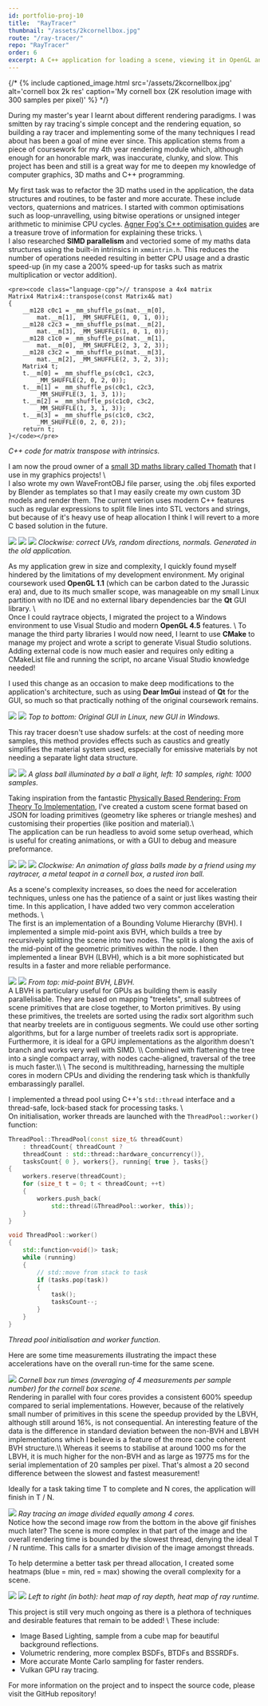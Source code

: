 ```yaml
---
id: portfolio-proj-10
title:  "RayTracer"
thumbnail: "/assets/2kcornellbox.jpg"
route: "/ray-tracer/"
repo: "RayTracer"
order: 6
excerpt: A C++ application for loading a scene, viewing it in OpenGL and saving a ray traced render to an image.
---
```

{/* <!-- main content -->
{% include captioned_image.html src='/assets/2kcornellbox.jpg' alt='cornell box 2k res' caption='My cornell box (2K resolution image with 300 samples per pixel)' %} */}

During my master's year I learnt about different rendering paradigms. I was smitten by ray tracing's simple concept and the rendering equation, so building a ray tracer and implementing some of the many techniques I read about has been a goal of mine ever since. This application stems from a piece of coursework for my 4th year rendering module which, although enough for an honorable mark, was inaccurate, clunky, and slow. This project has been and still is a great way for me to deepen my knowledge of computer graphics, 3D maths and C++ programming.

<div class="banner-no-background">
   <span class="dot"></span>
   <span class="dot"></span>
   <span class="dot"></span>
</div>

My first task was to refactor the 3D maths used in the application, the data structures and routines, to be faster and more accurate. These include vectors, quaternions and matrices. I started with common optimisations such as loop-unravelling, using bitwise operations or unsigned integer arithmetic to minimise CPU cycles. [Agner Fog's C++ optimisation guides][agner] are a treasure trove of information for explaining these tricks. \\
\
I also researched **SIMD parallelism** and vectoried some of my maths data structures using the built-in intrinsics in ```xmmintrin.h```. This reduces the number of operations needed resulting in better CPU usage and a drastic speed-up (in my case a 200% speed-up for tasks such as matrix multiplication or vector addition).

```
<pre><code class="language-cpp">// transpose a 4x4 matrix
Matrix4 Matrix4::transpose(const Matrix4& mat) 
{
    __m128 c0c1 = _mm_shuffle_ps(mat.__m[0], 
        mat.__m[1], _MM_SHUFFLE(1, 0, 1, 0));
    __m128 c2c3 = _mm_shuffle_ps(mat.__m[2], 
        mat.__m[3], _MM_SHUFFLE(1, 0, 1, 0));
    __m128 c1c0 = _mm_shuffle_ps(mat.__m[1], 
        mat.__m[0], _MM_SHUFFLE(2, 3, 2, 3));
    __m128 c3c2 = _mm_shuffle_ps(mat.__m[3], 
        mat.__m[2], _MM_SHUFFLE(2, 3, 2, 3));
    Matrix4 t;
    t.__m[0] = _mm_shuffle_ps(c0c1, c2c3, 
        _MM_SHUFFLE(2, 0, 2, 0));
    t.__m[1] = _mm_shuffle_ps(c0c1, c2c3, 
        _MM_SHUFFLE(3, 1, 3, 1));
    t.__m[2] = _mm_shuffle_ps(c1c0, c3c2, 
        _MM_SHUFFLE(1, 3, 1, 3));
    t.__m[3] = _mm_shuffle_ps(c1c0, c3c2, 
        _MM_SHUFFLE(0, 2, 0, 2));
    return t;
}</code></pre>
```
<div class="flex-wrapper">
<em>C++ code for matrix transpose with intrinsics.</em>
</div>

I am now the proud owner of a [small 3D maths library called Thomath][thomath] that I use in my graphics projects! \\
\
I also wrote my own WaveFrontOBJ file parser, using the .obj files exported by Blender as templates so that I may easily create my own custom 3D models and render them. The current verion uses modern C++ features such as regular expressions to split file lines into STL vectors and strings, but because of it's heavy use of heap allocation I think I will revert to a more C based solution in the future.

<div class="banner-no-background">
   <span class="dot"></span>
   <span class="dot"></span>
   <span class="dot"></span>
</div>

<div class="flex-wrapper">
<img src="/assets/correctUVs.png" style={{"width": "50%;"}}/>
<img src="/assets/directions.png" style={{"width": "50%;"}}/>
<img src="/assets/normals.png" style={{"width": "50%;"}}/>
<em>Clockwise: correct UVs, random directions, normals. Generated in the old application.</em>
</div>

As my application grew in size and complexity, I quickly found myself hindered by the limitations of my development environment. My original coursework used **OpenGL 1.1** (which can be carbon dated to the Jurassic era) and, due to its much smaller scope, was manageable on my small Linux partition with no IDE and no external libary dependencies bar the **Qt** GUI library. \\
\
Once I could raytrace objects, I migrated the project to a Windows environment to use Visual Studio and modern **OpenGL 4.5** features. \\
To manage the third party libraries I would now need, I learnt to use **CMake** to manage my project and wrote a script to generate Visual Studio solutions. Adding external code is now much easier and requires only editing a CMakeList file and running the script, no arcane Visual Studio knowledge needed!

I used this change as an occasion to make deep modifications to the application's architecture, such as using **Dear ImGui** instead of **Qt** for the GUI, so much so that practically nothing of the original coursework remains.

<div class="flex-wrapper">
<img src="/assets/RayTracerGUI.png" style={{"width": "90%;"}}/>
<img src="/assets/guiiteration4.png" style={{"width": "90%;"}}/>
<em>Top to bottom: Original GUI in Linux, new GUI in Windows.</em>
</div>

<div class="banner-no-background">
   <span class="dot"></span>
   <span class="dot"></span>
   <span class="dot"></span>
</div>

This ray tracer doesn't use shadow surfels: at the cost of needing more samples, this method provides effects such as caustics and greatly simplifies the material system used, especially for emissive materials by not needing a separate light data structure.

<div class="flex-wrapper">
<img src="/assets/glassball10.jpg" style={{"width": "50%;"}}/>
<img src="/assets/glassball1000.jpg" style={{"width": "50%;"}}/>
<em>A glass ball illuminated by a ball a light, left: 10 samples, right: 1000 samples.</em>
</div>

Taking inspiration from the fantastic [Physically Based Rendering: From Theory To Implementation][pbr], I've created a custom scene format based on JSON for loading primitives (geometry like spheres or triangle meshes) and customising their properties (like position and material).\\
\
The application can be run headless to avoid some setup overhead, which is useful for creating animations, or with a GUI to debug and measure preformance.

<div class="flex-wrapper">
<img src="/assets/glass_balls.gif" style={{"width": "100%;"}}/>
<img src="/assets/PBRv1.jpg" style={{"width": "50%;"}}/>
<img src="/assets/teapot.jpg" style={{"width": "50%;"}}/>
<em>Clockwise: An animation of glass balls made by a friend using my raytracer, a metal teapot in a cornell box, a rusted iron ball.</em>
</div>

<div class="banner-no-background">
   <span class="dot"></span>
   <span class="dot"></span>
   <span class="dot"></span>
</div>

As a scene's complexity increases, so does the need for acceleration techniques, unless one has the patience of a saint or just likes wasting their time.
In this application, I have added two very common acceleration methods. \\
\
The first is an implementation of a Bounding Volume Hierarchy (BVH). I implemented a simple mid-point axis BVH, which builds a tree by recursively splitting the scene into two nodes. The split is along the axis of the mid-point of the geometric primitives within the node. I then implemented a linear BVH (LBVH), which is a bit more sophisticated but results in a faster and more reliable performance.
<div class="flex-wrapper">
<img src="/assets/midPointBVH.png" style={{"width": "100%;"}}/>
<img src="/assets/horizontalBVH.png" style={{"width": "100%;"}}/>
<em>From top: mid-point BVH, LBVH.</em>
</div>
A LBVH is particulary useful for GPUs as building them is easily parallelisable. They are based on mapping "treelets", small subtrees of scene primitives that are close together, to Morton primitives. By using these primitives, the treelets are sorted using the radix sort algorithm such that nearby treelets are in contiguous segments. We could use other sorting algorithms, but for a large number of treelets radix sort is appropriate. Furthermore, it is ideal for a GPU implementations as the algorithm doesn't branch and works very well with SIMD. \\
Combined with flattening the tree into a single compact array, with nodes cache-aligned, traversal of the tree is much faster.\\
\
The second is multithreading, harnessing the multiple cores in modern CPUs and dividing the rendering task which is thankfully embarassingly parallel. 

I implemented a thread pool using C++'s ```std::thread``` interface and a thread-safe, lock-based stack for processing tasks. \\
\
On initialisation, worker threads are launched with the ```ThreadPool::worker()``` function:
```cpp
ThreadPool::ThreadPool(const size_t& threadCount)
    : threadCount{ threadCount ? 
    threadCount : std::thread::hardware_concurrency()},
    tasksCount{ 0 }, workers{}, running{ true }, tasks{}
{
    workers.reserve(threadCount);
    for (size_t t = 0; t < threadCount; ++t)
    {
        workers.push_back(
            std::thread(&ThreadPool::worker, this));
    }
}

void ThreadPool::worker()
{
    std::function<void()> task; 
    while (running)
    {
        // std::move from stack to task
        if (tasks.pop(task))
        {
            task();
            tasksCount--;
        }
    }
}
```
<div class="flex-wrapper">
<em>Thread pool initialisation and worker function.</em>
</div>

Here are some time measurements illustrating the impact these accelerations have on the overall run-time for the same scene.
<div class="flex-wrapper">
<img src="/assets/cornellboxtimings.png" style={{"width" :"100%;"}}/>
<em>Cornell box run times (averaging of 4 measurements per sample number) for the cornell box scene.</em>
</div>
Rendering in parallel with four cores provides a consistent 600% speedup compared to serial implementations.
However, because of the relatively small number of primitives in this scene the speedup provided by the LBVH, although still around 16%, is not consequential. An interesting feature of the data is the difference in standard deviation between the non-BVH and LBVH implementations which I believe is a feature of the more cache coherent BVH structure.\\
Whereas it seems to stabilise at around 1000 ms for the LBVH, it is much higher for the non-BVH and as large as 19775 ms for the serial implementation of 20 samples per pixel. That's almost a 20 second difference between the slowest and fastest measurement!

Ideally for a task taking time T to complete and N cores, the application will finish in T / N.
<div class="flex-wrapper">
<img src="/assets/threading_rt.gif" style={{"width":"100%;"}}/>
<em>Ray tracing an image divided equally among 4 cores.</em>
</div>
Notice how the second image row from the bottom in the above gif finishes much later? The scene is more complex in that part of the image and the overall rendering time is bounded by the slowest thread, denying the ideal T / N runtime. This calls for a smarter division of the image amongst threads.

To help determine a better task per thread allocation, I created some heatmaps (blue = min, red = max) showing the overall complexity for a scene.

<div class="flex-wrapper">
<img src="/assets/hmap.jpg" style={{"width": "50%;"}}/>
<img src="/assets/hmap_runtime.jpg" style={{"width": "50%;"}}/>
<em>Left to right (in both): heat map of ray depth, heat map of ray runtime.</em>
</div>

<div class="banner-no-background">
   <span class="dot"></span>
   <span class="dot"></span>
   <span class="dot"></span>
</div>

This project is still very much ongoing as there is a plethora of techniques and desirable features that remain to be added! \\
These include:
- Image Based Lighting, sample from a cube map for beautiful background reflections.
- Volumetric rendering, more complex BSDFs, BTDFs and BSSRDFs.
- More accurate Monte Carlo sampling for faster renders.
- Vulkan GPU ray tracing.

For more information on the project and to inspect the source code, please visit the GitHub repository!

[agner]:https://www.agner.org/optimize/#manuals
[pbr]:https://www.pbr-book.org/
[thomath]:https://github.com/TMoCo/Thomath
